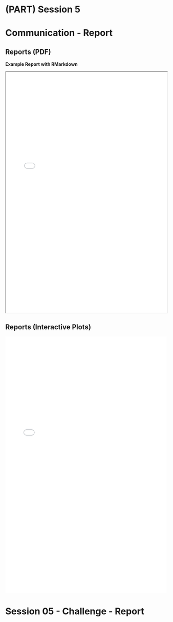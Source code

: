 # (PART) Session 5 {-}

# Communication - Report

## Reports (PDF)
**Example Report with RMarkdown**

<iframe src="03_sales_report.pdf" style="width:100%; height:750px;" frameborder="1" allowfullscreen scrolling="yes"></iframe>

## Reports (Interactive Plots)

<iframe src="widget.html" width="100%" height="800" id="igraph" scrolling="no" seamless="seamless" frameBorder="0"></iframe>

# Session 05 - Challenge - Report